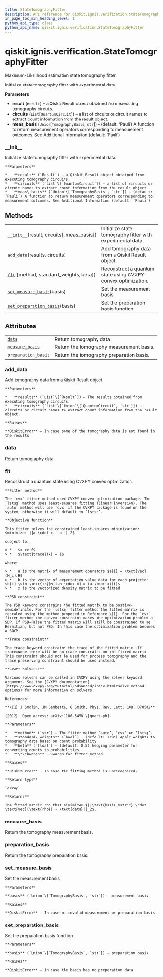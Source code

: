 ```yaml
---
title: StateTomographyFitter
description: API reference for qiskit.ignis.verification.StateTomographyFitter
in_page_toc_min_heading_level: 1
python_api_type: class
python_api_name: qiskit.ignis.verification.StateTomographyFitter
---
```


# qiskit.ignis.verification.StateTomographyFitter

<Class id="qiskit.ignis.verification.StateTomographyFitter" github="https://github.com/qiskit-community/qiskit-ignis/tree/stable/0.6/qiskit/ignis/verification/tomography/fitters/state_fitter.py" signature="StateTomographyFitter(result, circuits, meas_basis='Pauli')">
  Maximum-Likelihood estimation state tomography fitter.

  Initialize state tomography fitter with experimental data.

  **Parameters**

  *   **result** (`Result`) – a Qiskit Result object obtained from executing tomography circuits.
  *   **circuits** (`List`\[`QuantumCircuit`]) – a list of circuits or circuit names to extract count information from the result object.
  *   **meas\_basis** (`Union`\[`TomographyBasis`, `str`]) – (default: ‘Pauli’) A function to return measurement operators corresponding to measurement outcomes. See Additional Information (default: ‘Pauli’)

  ### \_\_init\_\_

  <Function id="qiskit.ignis.verification.StateTomographyFitter.__init__" name="__init__" signature="__init__(result, circuits, meas_basis='Pauli')">
    Initialize state tomography fitter with experimental data.

    **Parameters**

    *   **result** (`Result`) – a Qiskit Result object obtained from executing tomography circuits.
    *   **circuits** (`List`\[`QuantumCircuit`]) – a list of circuits or circuit names to extract count information from the result object.
    *   **meas\_basis** (`Union`\[`TomographyBasis`, `str`]) – (default: ‘Pauli’) A function to return measurement operators corresponding to measurement outcomes. See Additional Information (default: ‘Pauli’)
  </Function>

  ## Methods

  |                                                                                                                                                                                  |                                                              |
  | -------------------------------------------------------------------------------------------------------------------------------------------------------------------------------- | ------------------------------------------------------------ |
  | [`__init__`](#qiskit.ignis.verification.StateTomographyFitter.__init__ "qiskit.ignis.verification.StateTomographyFitter.__init__")(result, circuits\[, meas\_basis])             | Initialize state tomography fitter with experimental data.   |
  | [`add_data`](#qiskit.ignis.verification.StateTomographyFitter.add_data "qiskit.ignis.verification.StateTomographyFitter.add_data")(results, circuits)                            | Add tomography data from a Qiskit Result object.             |
  | [`fit`](#qiskit.ignis.verification.StateTomographyFitter.fit "qiskit.ignis.verification.StateTomographyFitter.fit")(\[method, standard\_weights, beta])                          | Reconstruct a quantum state using CVXPY convex optimization. |
  | [`set_measure_basis`](#qiskit.ignis.verification.StateTomographyFitter.set_measure_basis "qiskit.ignis.verification.StateTomographyFitter.set_measure_basis")(basis)             | Set the measurement basis                                    |
  | [`set_preparation_basis`](#qiskit.ignis.verification.StateTomographyFitter.set_preparation_basis "qiskit.ignis.verification.StateTomographyFitter.set_preparation_basis")(basis) | Set the preparation basis function                           |

  ## Attributes

  |                                                                                                                                                               |                                          |
  | ------------------------------------------------------------------------------------------------------------------------------------------------------------- | ---------------------------------------- |
  | [`data`](#qiskit.ignis.verification.StateTomographyFitter.data "qiskit.ignis.verification.StateTomographyFitter.data")                                        | Return tomography data                   |
  | [`measure_basis`](#qiskit.ignis.verification.StateTomographyFitter.measure_basis "qiskit.ignis.verification.StateTomographyFitter.measure_basis")             | Return the tomography measurement basis. |
  | [`preparation_basis`](#qiskit.ignis.verification.StateTomographyFitter.preparation_basis "qiskit.ignis.verification.StateTomographyFitter.preparation_basis") | Return the tomography preparation basis. |

  ### add\_data

  <Function id="qiskit.ignis.verification.StateTomographyFitter.add_data" name="add_data" signature="add_data(results, circuits)">
    Add tomography data from a Qiskit Result object.

    **Parameters**

    *   **results** (`List`\[`Result`]) – The results obtained from executing tomography circuits.
    *   **circuits** (`List`\[`Union`\[`QuantumCircuit`, `str`]]) – circuits or circuit names to extract count information from the result object.

    **Raises**

    **QiskitError** – In case some of the tomography data is not found in the results
  </Function>

  ### data

  <Function id="qiskit.ignis.verification.StateTomographyFitter.data" name="data" signature="property data">
    Return tomography data
  </Function>

  ### fit

  <Function id="qiskit.ignis.verification.StateTomographyFitter.fit" name="fit" signature="fit(method='auto', standard_weights=True, beta=0.5, **kwargs)">
    Reconstruct a quantum state using CVXPY convex optimization.

    **Fitter method**

    The `cvx` fitter method used CVXPY convex optimization package. The `lstsq` method uses least-squares fitting (linear inversion). The `auto` method will use ‘cvx’ if the CVXPY package is found on the system, otherwise it will default to ‘lstsq’.

    **Objective function**

    This fitter solves the constrained least-squares minimization: $minimize: ||a \cdot x - b ||_2$

    subject to:

    > *   $x >> 0$
    > *   $\text{trace}(x) = 1$

    where:

    > *   a is the matrix of measurement operators $a[i] = \text{vec}(M_i).H$
    > *   b is the vector of expectation value data for each projector $b[i] \sim \text{Tr}[M_i.H \cdot x] = (a \cdot x)[i]$
    > *   x is the vectorized density matrix to be fitted

    **PSD constraint**

    The PSD keyword constrains the fitted matrix to be postive-semidefinite. For the `lstsq` fitter method the fitted matrix is rescaled using the method proposed in Reference \[1]. For the `cvx` fitter method the convex constraint makes the optimization problem a SDP. If PSD=False the fitted matrix will still be constrained to be Hermitian, but not PSD. In this case the optimization problem becomes a SOCP.

    **Trace constraint**

    The trace keyword constrains the trace of the fitted matrix. If trace=None there will be no trace constraint on the fitted matrix. This constraint should not be used for process tomography and the trace preserving constraint should be used instead.

    **CVXPY Solvers:**

    Various solvers can be called in CVXPY using the solver keyword argument. See the [CVXPY documentation](https://www.cvxpy.org/tutorial/advanced/index.html#solve-method-options) for more information on solvers.

    References:

    **\[1] J Smolin, JM Gambetta, G Smith, Phys. Rev. Lett. 108, 070502**

    (2012). Open access: arXiv:1106.5458 \[quant-ph].

    **Parameters**

    *   **method** (`str`) – The fitter method ‘auto’, ‘cvx’ or ‘lstsq’.
    *   **standard\_weights** (`bool`) – (default: True) Apply weights to tomography data based on count probability
    *   **beta** (`float`) – (default: 0.5) hedging parameter for converting counts to probabilities
    *   **\*\*kwargs** – kwargs for fitter method.

    **Raises**

    **QiskitError** – In case the fitting method is unrecognized.

    **Return type**

    `array`

    **Returns**

    The fitted matrix rho that minimizes $||\text{basis_matrix} \cdot \text{vec}(\text{rho}) - \text{data}||_2$.
  </Function>

  ### measure\_basis

  <Function id="qiskit.ignis.verification.StateTomographyFitter.measure_basis" name="measure_basis" signature="property measure_basis">
    Return the tomography measurement basis.
  </Function>

  ### preparation\_basis

  <Function id="qiskit.ignis.verification.StateTomographyFitter.preparation_basis" name="preparation_basis" signature="property preparation_basis">
    Return the tomography preparation basis.
  </Function>

  ### set\_measure\_basis

  <Function id="qiskit.ignis.verification.StateTomographyFitter.set_measure_basis" name="set_measure_basis" signature="set_measure_basis(basis)">
    Set the measurement basis

    **Parameters**

    **basis** (`Union`\[`TomographyBasis`, `str`]) – measurement basis

    **Raises**

    **QiskitError** – In case of invalid measurement or preparation basis.
  </Function>

  ### set\_preparation\_basis

  <Function id="qiskit.ignis.verification.StateTomographyFitter.set_preparation_basis" name="set_preparation_basis" signature="set_preparation_basis(basis)">
    Set the preparation basis function

    **Parameters**

    **basis** (`Union`\[`TomographyBasis`, `str`]) – preparation basis

    **Raises**

    **QiskitError** – in case the basis has no preperation data
  </Function>
</Class>

